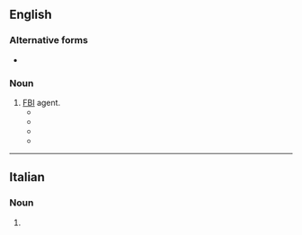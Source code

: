 ==English==

===Alternative forms===
* {{l|en|Fibbie}}

===Noun===
{{en-noun}}

# [[FBI]] agent.
#* {{quote-book|lang=en|year=2003|title=Dynamite!  |author=R. Roy Simmons  |page=79 |ISBN=1412005914 |passage= You can also rest assured that he will not take that ass chewing from the '''fibbies''' setting down.}}
#* {{quote-book|lang=en|year=2010|title=The Brethren  |author=John Grisham  |page=292 |ISBN=1407058940 |passage=The '''fibbies''' would walk in here just like the two of you, wave a gun around, and swear that they weren't '''fibbies'''. }}
#* {{quote-book|lang=en|year=2010|title=Turn Me On, Dead Man  |author=Jerald Ford  |page=77 |ISBN=0557314216 |passage=The envelope was right on top -- I handled it carefully, still stubbornly clinging to the belief that the '''fibbies''' would want to dust it for fingerprints. }}
#* {{quote-book|lang=en|year=2011|title=A Drive-By Wedding |author=Terese Ramin  |page= |ISBN=1459218051 |passage=“My stepfather used to be a '''fibbie''',” Allyn said. “He might be useful.” }}

----
==Italian==

===Noun===
{{head|it|noun plural form|g=f}}

# {{plural of|fibbia|lang=it}}
